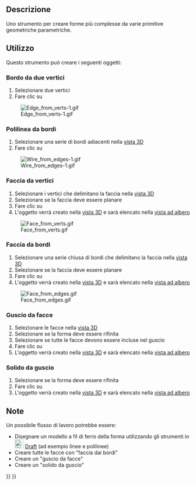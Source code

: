 <languages/>

{{Docnav/it
|[[Part_RegularPolygon/it|Poligono regolare]]
|[[Part_Extrude/it|Estrudi]]
|[[Part_Workbench/it|Part]]
|IconL=Part_RegularPolygon.svg
|IconR=Part_Extrude.svg
|IconC=Workbench_Part.svg
}}

{{GuiCommand/it
|Name=Part Builder
|Name/it=Genera forme
|MenuLocation=Parte → Genera una forma...
|Workbenches=[[Part_Workbench/it|Part]]
|SeeAlso=[[Part_Primitives/it|Part Primitive]]
}}

<span id="Description"></span>
==Descrizione==

Uno strumento per creare forme più complesse da varie primitive geometriche parametriche.

<span id="Usage"></span>
==Utilizzo==

Questo strumento può creare i seguenti oggetti: 

<span id="Edge_from_two_vertices"></span>
===Bordo da due vertici===

#Selezionare due vertici
#Fare clic su {{Button|Crea}}
[[Image:Edge from verts-1.gif]]

<span id="Wire_from_edges"></span>
===Polilinea da bordi=== 

#Selezionare una serie di bordi adiacenti nella [[3D_view/it|vista 3D]]
#Fare clic su {{Button|Crea}}
[[File:Wire_from_edges-1.gif]]

<span id="Face_from_vertices"></span>
===Faccia da vertici===

#Selezionare i vertici che delimitano la faccia nella [[3D_view/it|vista 3D]]
#Selezionare se la faccia deve essere planare
#Fare clic su {{Button|Crea}}
#L'oggetto verrà creato nella [[3D_view/it|vista 3D]] e sarà elencato nella [[Tree_view/it|vista ad albero]]
[[File:Face_from_verts.gif]]

<span id="Face_from_edges"></span>
===Faccia da bordi===

#Selezionare una serie chiusa di bordi che delimitano la faccia nella [[3D_view/it|vista 3D]]
#Selezionare se la faccia deve essere planare
#Fare clic su {{Button|Crea}}
#L'oggetto verrà creato nella [[3D_view/it|vista 3D]] e sarà elencato nella [[Tree_view/it|vista ad albero]]
[[File:Face_from_edges.gif]]

<span id="Shell_from_faces"></span>
===Guscio da facce===

#Selezionare le facce nella [[3D_view/it|vista 3D]]
#Selezionare se la forma deve essere rifinita
#Selezionare se tutte le facce devono essere incluse nel guscio
#Fare clic su {{Button|Crea}}
#L'oggetto verrà creato nella [[3D_view/it|vista 3D]] e sarà elencato nella [[Tree_view/it|vista ad albero]]

<span id="Solid_from_shell"></span>
===Solido da guscio===

#Selezionare se la forma deve essere rifinita
#Fare clic su {{Button|Crea}}
#L'oggetto verrà creato nella [[3D_view/it|vista 3D]] e sarà elencato nella [[Tree_view/it|vista ad albero]]

<span id="Notes"></span>
==Note==

Un possibile flusso di lavoro potrebbe essere:
* Disegnare un modello a fil di ferro della forma utilizzando gli strumenti in [[Image:Workbench_Draft.svg|24px]] [[Draft_Workbench/it|Draft]] (ad esempio linee e polilinee)
* Creare tutte le facce con "faccia dai bordi"
* Creare un "guscio da facce"
* Creare un "solido da guscio"


{{Docnav/it
|[[Part_RegularPolygon/it|Poligono regolare]]
|[[Part_Extrude/it|Estrudi]]
|[[Part_Workbench/it|Part]]
|IconL=Part_RegularPolygon.svg
|IconR=Part_Extrude.svg
|IconC=Workbench_Part.svg
}}

{{Part Tools navi{{#translation:}}}}
{{Userdocnavi{{#translation:}}}}